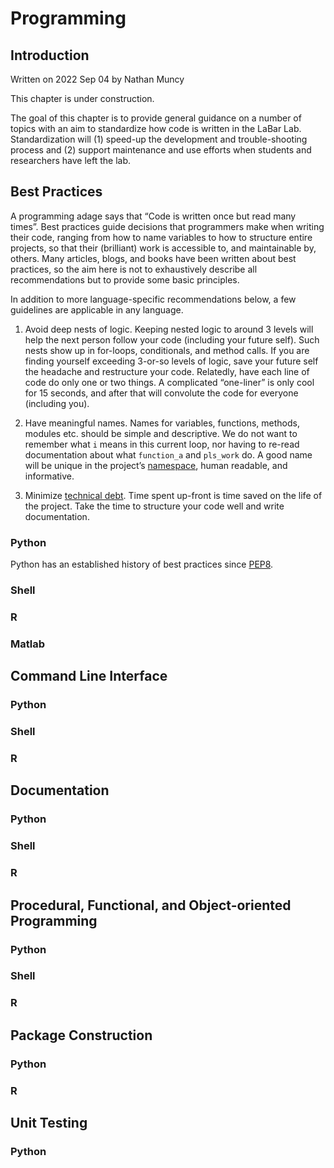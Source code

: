 # Programming {#programming}

## Introduction

Written on 2022 Sep 04 by Nathan Muncy

This chapter is under construction.

The goal of this chapter is to provide general guidance on a number of topics with  an aim to standardize how code is written in the LaBar Lab. Standardization  will (1) speed-up the development and trouble-shooting process and (2) support maintenance and use efforts when students and researchers have left the lab.

## Best Practices

A programming adage says that "Code is written once but read many times". Best practices guide decisions that programmers make when writing their code, ranging from how to name variables to how to structure entire projects, so that their (brilliant) work is accessible to, and maintainable by, others. Many articles, blogs, and books have been written about best practices, so the aim here is not to exhaustively describe all recommendations but to provide some basic principles.

In addition to more language-specific recommendations below, a few guidelines are applicable in any language.

1. Avoid deep nests of logic. Keeping nested logic to around 3 levels will help the next person follow your code (including your future self). Such nests show up in for-loops, conditionals, and method calls. If you are finding yourself exceeding 3-or-so levels of logic, save your future self the headache and restructure your code. Relatedly, have each line of code do only one or two things. A complicated "one-liner" is only cool for 15 seconds, and after that will convolute the code for everyone (including you).

2. Have meaningful names. Names for variables, functions, methods, modules etc. should be simple and descriptive. We do not want to remember what `i` means in this current loop, nor having to re-read documentation about what `function_a` and `pls_work` do. A good name will be unique in the project's [namespace](https://en.wikipedia.org/wiki/Namespace), human readable, and informative.

3. Minimize [technical debt](https://en.wikipedia.org/wiki/Technical_debt). Time spent up-front is time saved on the life of the project. Take the time to structure your code well and write documentation.


### Python

Python has an established history of best practices since [PEP8](https://peps.python.org/pep-0008/).

### Shell

### R

### Matlab



## Command Line Interface

### Python

### Shell

### R



## Documentation

### Python

### Shell

### R



## Procedural, Functional, and Object-oriented Programming

### Python

### Shell

### R



## Package Construction

### Python

### R



## Unit Testing

### Python